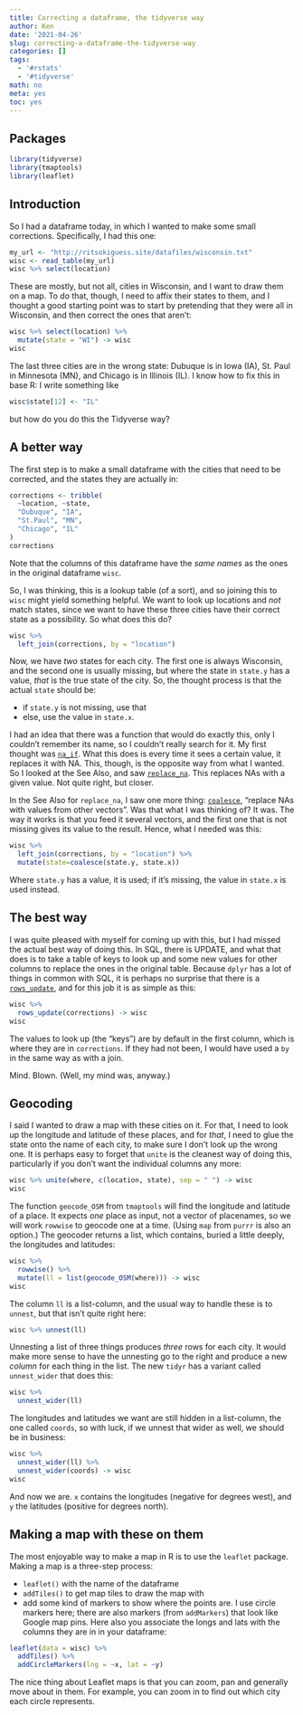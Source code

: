 ```yaml
---
title: Correcting a dataframe, the tidyverse way
author: Ken
date: '2021-04-26'
slug: correcting-a-dataframe-the-tidyverse-way
categories: []
tags:
  - '#rstats'
  - '#tidyverse'
math: no
meta: yes
toc: yes
---
```



## Packages

```r
library(tidyverse)
library(tmaptools)
library(leaflet)
```

## Introduction

So I had a dataframe today, in which I wanted to make some small corrections. Specifically, I had this one:

```r
my_url <- "http://ritsokiguess.site/datafiles/wisconsin.txt"
wisc <- read_table(my_url)
wisc %>% select(location)
```
These are mostly, but not all, cities in Wisconsin, and I want to draw them on a map. To do that, though, I need to affix their states to them, and I thought a good starting point was to start by pretending that they were all in Wisconsin, and then correct the ones that aren't:

```r
wisc %>% select(location) %>% 
  mutate(state = "WI") -> wisc
wisc
```

The last three cities are in the wrong state: Dubuque is in Iowa (IA), St. Paul in Minnesota (MN), and Chicago is in Illinois (IL). I know how to fix this in base R: I write something like

```r
wisc$state[12] <- "IL"
```

but how do you do this the Tidyverse way?

## A better way

The first step is to make a small dataframe with the cities that need to be corrected, and the states they are actually in:

```r
corrections <- tribble(
  ~location, ~state,
  "Dubuque", "IA",
  "St.Paul", "MN",
  "Chicago", "IL"
)
corrections
```

Note that the columns of this dataframe have the *same names* as the ones in the original dataframe `wisc`.

So, I was thinking, this is a lookup table (of a sort), and so joining this to `wisc` might yield something helpful. We want to look up locations and *not* match states, since we want to have these three cities have their correct state as a possibility. So what does this do?

```r
wisc %>% 
  left_join(corrections, by = "location")
```

Now, we have *two* states for each city. The first one is always Wisconsin, and the second one is usually missing, but where the state in `state.y` has a value, *that* is the true state of the city. So, the thought process is that the actual `state` should be:

- if `state.y` is not missing, use that
- else, use the value in `state.x`.

I had an idea that there was a function that would do exactly this, only I couldn't remember its name, so I couldn't really search for it. My first thought was [`na_if`](https://dplyr.tidyverse.org/reference/na_if.html). What this does is every time it sees a certain value, it replaces it with NA. This, though, is the opposite way from what I wanted. So I looked at the See Also, and saw [`replace_na`](https://tidyr.tidyverse.org/reference/replace_na.html). This replaces NAs with a given value. Not quite right, but closer.

In the See Also for `replace_na`, I saw one more thing: [`coalesce`](https://dplyr.tidyverse.org/reference/coalesce.html), "replace NAs with values from other vectors". Was that what I was thinking of? It was. The way it works is that you feed it several vectors, and the first one that is not missing gives its value to the result. Hence, what I needed was this:

```r
wisc %>% 
  left_join(corrections, by = "location") %>% 
  mutate(state=coalesce(state.y, state.x))
```

Where `state.y` has a value, it is used; if it's missing, the value in `state.x` is used instead.


## The best way

I was quite pleased with myself for coming up with this, but I had missed the actual best way of doing this. In SQL, there is UPDATE, and what that does is to take a table of keys to look up and some new values for other columns to replace the ones in the original table. Because `dplyr` has a lot of things in common with SQL, it is perhaps no surprise that there is a [`rows_update`](https://dplyr.tidyverse.org/reference/rows.html), and for this job it is as simple as this:

```r
wisc %>% 
  rows_update(corrections) -> wisc
wisc
```

The values to look up (the "keys") are by default in the first column, which is where they are in `corrections`. If they had not been, I would have used a `by` in the same way as with a join. 

Mind. Blown. (Well, my mind was, anyway.)

## Geocoding

I said I wanted to draw a map with these cities on it. For that, I need to look up the longitude and latitude of these places, and for *that*, I need to glue the state onto the name of each city, to make sure I don't look up the wrong one. It is perhaps easy to forget that `unite` is the cleanest way of doing this, particularly if you don't want the individual columns any more:

```r
wisc %>% unite(where, c(location, state), sep = " ") -> wisc
wisc
```

The function `geocode_OSM` from `tmaptools` will find the longitude and latitude of a place. It expects *one* place as input, not a vector of placenames, so we will work `rowwise` to geocode one at a time. (Using `map` from `purrr` is also an option.) The geocoder returns a list, which contains, buried a little deeply,  the longitudes and latitudes:

```r
wisc %>% 
  rowwise() %>% 
  mutate(ll = list(geocode_OSM(where))) -> wisc
wisc
```

The column `ll` is a list-column, and the usual way to handle these is to `unnest`, but that isn't quite right here:

```r
wisc %>% unnest(ll)
```

Unnesting a list of three things produces *three* rows for each city. It would make more sense to have the unnesting go to the right and produce a new *column* for each thing in the list. The new `tidyr` has a variant called `unnest_wider` that does this:

```r
wisc %>% 
  unnest_wider(ll)
```

The longitudes and latitudes we want are still hidden in a list-column, the one called `coords`, so with luck, if we unnest that wider as well, we should be in business:

```r
wisc %>% 
  unnest_wider(ll) %>% 
  unnest_wider(coords) -> wisc
wisc
```

And now we are. `x` contains the longitudes (negative for degrees west), and `y` the latitudes (positive for degrees north).

## Making a map with these on them

The most enjoyable way to make a map in R is to use the `leaflet` package. Making a map is a three-step process:

- `leaflet()` with the name of the dataframe
- `addTiles()` to get map tiles to draw the map with
- add some kind of markers to show where the points are. I use circle markers here; there are also markers (from `addMarkers`) that look like Google map pins. Here also you associate the longs and lats with the columns they are in in your dataframe:



```r
leaflet(data = wisc) %>% 
  addTiles() %>% 
  addCircleMarkers(lng = ~x, lat = ~y) 
```

The nice thing about Leaflet maps is that you can zoom, pan and generally move about in them. For example, you can zoom in to find out which city each circle represents. 